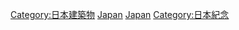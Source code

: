 [[Category:日本建築物|Category:日本建築物]]
[[Category:亚洲各国纪念性建筑物|Japan]]
[[Category:各國紀念性建築物|Japan]]
[[Category:日本紀念|Category:日本紀念]]